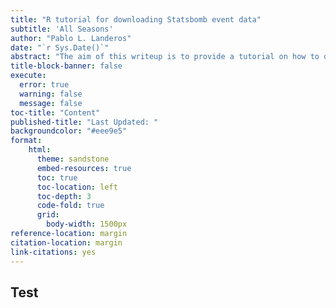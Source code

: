 ```yaml
---
title: "R tutorial for downloading Statsbomb event data"
subtitle: 'All Seasons'
author: "Pablo L. Landeros"
date: "`r Sys.Date()`"
abstract: "The aim of this writeup is to provide a tutorial on how to download data from the `StatsBombR` library"
title-block-banner: false
execute:
  error: true
  warning: false
  message: false
toc-title: "Content"
published-title: "Last Updated: "
backgroundcolor: "#eee9e5"
format:
    html: 
      theme: sandstone
      embed-resources: true
      toc: true
      toc-location: left
      toc-depth: 3
      code-fold: true
      grid:
        body-width: 1500px
reference-location: margin
citation-location: margin
link-citations: yes
---
```

## Test
```r

```

